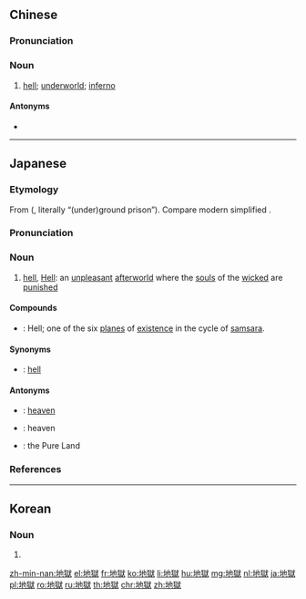 {{also|地狱}}
==Chinese==
{{zh-forms|s=地狱}}

===Pronunciation===
{{zh-pron
|m=dìyù
|c=dei6 juk6
|h=pfs=thi-ngiu̍k
|mn=tē-ga̍k/tōe-ga̍k/tē-ge̍k/tōe-ga̍k
|cat=n
}}

===Noun===
{{zh-noun}}

# {{lb|zh|religion}} [[hell]]; [[underworld]]; [[inferno]]

====Antonyms====
* {{zh-l|天堂}}

----

==Japanese==
{{ja-kanjitab|じ|yomi=o|ごく}}

===Etymology===
From {{etyl|ltc|ja|sort=しごく'}} {{m|ltc|地獄}} ({{IPAchar|/dijH ngjowk/}}, literally “(under)ground prison”). Compare modern simplified {{cog|zh|地狱|tr=dìyù||hell}}.

===Pronunciation===
{{ja-pron|じごく|acc=o|acc2=h|acc_ref=NHK,DJR,SMK5|acc2_ref=DJR,SMK5|y=go}}

===Noun===
{{ja-noun|じごく|hhira=ぢごく}}

# [[hell]], [[Hell]]: an [[unpleasant]] [[afterworld]] where the [[soul]]s of the [[wicked]] are [[punish]]ed
#: {{ja-usex|'''地獄'''に堕ちる|'''じごく''' に おちる|to fall into '''hell'''; to go to '''hell'''}}

====Compounds====
* {{ja-r|地獄道|じごくどう}}: {{sense|[[Buddhism]]}} Hell; one of the six [[plane]]s of [[existence]] in the cycle of [[samsara]].

====Synonyms====
* {{ja-r|奈落|ならく}}: {{sense|Buddhism}} [[hell]]

====Antonyms====
* {{ja-r|天国|てんごく}}: [[heaven]]
* {{ja-r|天上|てんじょう}}: heaven
* {{ja-r|浄土|じょうど}}: the Pure Land

===References===
<references/>

----
==Korean==
{{ko-hanjatab}}

===Noun===
{{ko-noun|hj|hangeul=지옥}}

# {{hanja form of|지옥|[[hell]]}}

[[zh-min-nan:地獄]]
[[el:地獄]]
[[fr:地獄]]
[[ko:地獄]]
[[li:地獄]]
[[hu:地獄]]
[[mg:地獄]]
[[nl:地獄]]
[[ja:地獄]]
[[pl:地獄]]
[[ro:地獄]]
[[ru:地獄]]
[[th:地獄]]
[[chr:地獄]]
[[zh:地獄]]